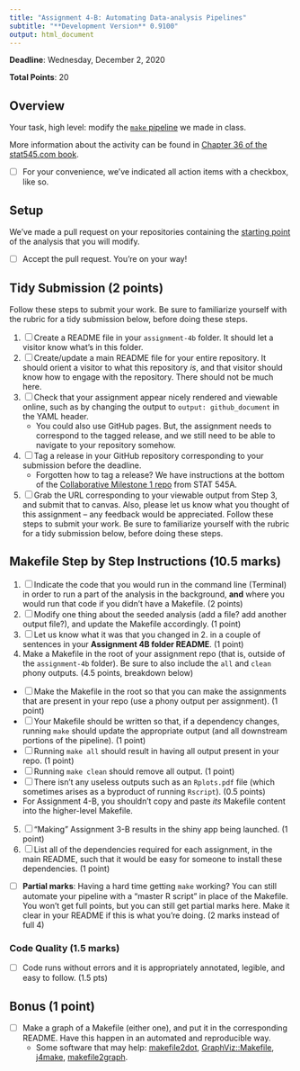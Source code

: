 ```yaml
---
title: "Assignment 4-B: Automating Data-analysis Pipelines"
subtitle: "**Development Version** 0.9100" 
output: html_document
---
```


__Deadline__: Wednesday, December 2, 2020

__Total Points__: 20


## Overview

Your task, high level: modify the [`make` pipeline](https://github.com/UBC-STAT/stat545.stat.ubc.ca/tree/master/content/assignments/assignment-4b/make-activity) we made in class. 

More information about the activity can be found in [Chapter 36 of the stat545.com book](http://stat545.com/automation04_make-activity.html).

- [ ] For your convenience, we've indicated all action items with a checkbox, like so.

## Setup

We've made a pull request on your repositories containing the [starting point](https://github.com/UBC-STAT/stat545.stat.ubc.ca/tree/master/content/assignments/assignment-4b) of the analysis that you will modify.

- [ ] Accept the pull request. You're on your way!


## Tidy Submission (2 points)

Follow these steps to submit your work. Be sure to familiarize yourself with the rubric for a tidy submission below, before doing these steps.

1. [ ] Create a README file in your `assignment-4b` folder. It should let a visitor know what's in this folder.
2. [ ] Create/update a main README file for your entire repository. It should orient a visitor to what this repository _is_, and that visitor should know how to engage with the repository. There should not be much here.
3. [ ] Check that your assignment appear nicely rendered and viewable online, such as by changing the output to `output: github_document` in the YAML header. 
    - You could also use GitHub pages. But, the assignment needs to correspond to the tagged release, and we still need to be able to navigate to your repository somehow.
4. [ ] Tag a release in your GitHub repository corresponding to your submission before the deadline.
    - Forgotten how to tag a release? We have instructions at the bottom of the [Collaborative Milestone 1 repo](https://stat545.stat.ubc.ca/collaborative-project/milestone1/readme/) from STAT 545A.
5. [ ] Grab the URL corresponding to your viewable output from Step 3, and submit that to canvas. Also, please let us know what you thought of this assignment -- any feedback would be appreciated. Follow these steps to submit your work. Be sure to familiarize yourself with the rubric for a tidy submission below, before doing these steps.


## Makefile Step by Step Instructions (10.5 marks)

1. [ ] Indicate the code that you would run in the command line (Terminal) in order to run a part of the analysis in the background, **and** where you would run that code if you didn't have a Makefile. (2 points)
2. [ ] Modify one thing about the seeded analysis (add a file? add another output file?), and update the Makefile accordingly. (1 point)
3. [ ] Let us know what it was that you changed in 2. in a couple of sentences in your **Assignment 4B folder README**. (1 point)
4. Make a Makefile in the root of your assignment repo (that is, outside of the `assignment-4b` folder). Be sure to also include the `all` and `clean` phony outputs. (4.5 points, breakdown below) 
  - [ ] Make the Makefile in the root so that you can make the assignments that are present in your repo (use a phony output per assignment). (1 point)
  - [ ] Your Makefile should be written so that, if a dependency changes, running `make` should update the appropriate output (and all downstream portions of the pipeline). (1 point)
  - [ ] Running `make all` should result in having all output present in your repo. (1 point)
  - [ ] Running `make clean` should remove all output. (1 point)
  - [ ] There isn't any useless outputs such as an `Rplots.pdf` file (which sometimes arises as a byproduct of running `Rscript`). (0.5 points)
  - For Assignment 4-B, you shouldn't copy and paste _its_ Makefile content into the higher-level Makefile. 
5. [ ] "Making" Assignment 3-B results in the shiny app being launched. (1 point)
6. [ ] List all of the dependencies required for each assignment, in the main README, such that it would be easy for someone to install these dependencies. (1 point)

- [ ] **Partial marks**: Having a hard time getting `make` working? You can still automate your pipeline with a "master R script" in place of the Makefile. You won't get full points, but you can still get partial marks here. Make it clear in your README if this is what you're doing. (2 marks instead of full 4)

### Code Quality (1.5 marks)

- [ ] Code runs without errors and it is appropriately annotated, legible, and easy to follow. (1.5 pts)



## Bonus (1 point)

- [ ] Make a graph of a Makefile (either one), and put it in the corresponding README. Have this happen in an automated and reproducible way.
	- Some software that may help: [makefile2dot](https://github.com/vak/makefile2dot), [GraphViz::Makefile](https://metacpan.org/pod/GraphViz::Makefile), [j4make](https://github.com/lindenb/j4make), [makefile2graph](https://github.com/lindenb/makefile2graph).
